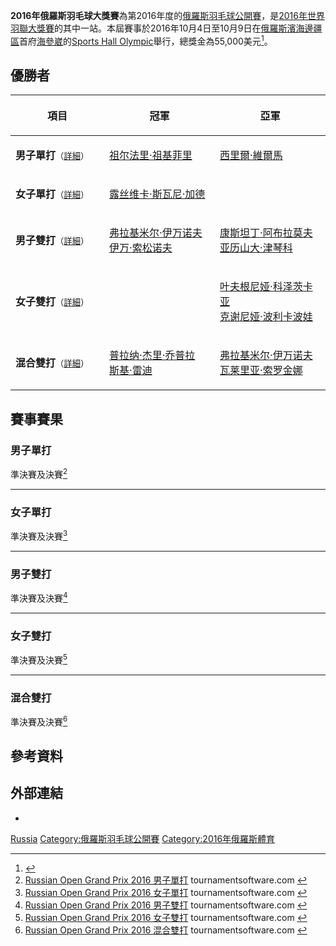 {{noteTA|G1=Badminton}}
{{infobox badminton event
|name           = 2016年俄羅斯羽毛球大獎賽
|image          = Russian Open Grand Prix 2016.jpg
|size           = 220px
|caption        =
|dates          = 2016年10月4日－10月9日
|number_edition = 
|level          = 3B
|prize_money    = 5.5萬美元
|location       = {{RUS}}[[海參崴|海參崴]]
|venue          = Sports Hall Olympic
|previous       = 2015年俄羅斯羽毛球大獎賽 
|next           = 2017年俄羅斯羽毛球大獎賽
}}
'''2016年俄羅斯羽毛球大獎賽'''為第2016年度的[[俄羅斯羽毛球公開賽|俄羅斯羽毛球公開賽]]，是[[2016年世界羽聯大獎賽|2016年世界羽聯大獎賽]]的其中一站。本屆賽事於2016年10月4日至10月9日在[[俄羅斯|俄羅斯]][[濱海邊疆區|濱海邊疆區]]首府[[海參崴|海參崴]]的[[Sports_Hall_Olympic|Sports Hall Olympic]]舉行，總獎金為55,000美元<ref>{{cite web|title=Invitation - RUSSIAN OPEN GRAND PRIX 2016|url=http://system.bwfbadminton.com/uploads/2016/07/01/Russian%20Open%202016%20ver%202%20-%20final%2029616.pdf|publisher=The National Badminton Federation of Russia|accessdate=2016-10-06|archive-date=2017-03-28|archive-url=https://web.archive.org/web/20170328060814/http://system.bwfbadminton.com/uploads/2016/07/01/Russian%20Open%202016%20ver%202%20-%20final%2029616.pdf|dead-url=no}}{{en}}</ref>。

== 優勝者 ==
{| class=wikitable style="font-size:small"
!width="200"|項目
!width="250"|冠軍
!width="250"|亞軍
|-
|'''男子單打'''<small>（[[#男子單打|詳細]]）</small>
|{{flagicon|MAS}} [[祖尔法里·祖基菲里|祖尔法里·祖基菲里]]
|{{flagicon|IND}} [[西里爾·維爾馬|西里爾·維爾馬]]
|-
|'''女子單打'''<small>（[[#女子單打|詳細]]）</small>
|{{flagicon|IND}} [[露丝维卡·斯瓦尼·加德|露丝维卡·斯瓦尼·加德]]
|{{nowrap|{{flagicon|RUS}} [[叶夫根尼娅·科泽茨卡亚|叶夫根尼娅·科泽茨卡亚]]}}
|-
|'''男子雙打'''<small>（[[#男子雙打|詳細]]）</small>
|{{flagicon|RUS}} [[弗拉基米尔·伊万诺夫|弗拉基米尔·伊万诺夫]]<br/>{{flagicon|RUS}} [[伊万·索松诺夫|伊万·索松诺夫]]
|{{flagicon|RUS}} [[康斯坦丁·阿布拉莫夫|康斯坦丁·阿布拉莫夫]]<br/>{{flagicon|RUS}} [[亚历山大·津琴科|亚历山大·津琴科]]
|-
|'''女子雙打'''<small>（[[#女子雙打|詳細]]）</small>
|{{nowrap|{{flagicon|RUS}} [[安娜斯塔西亚·切尔维亚科娃|安娜斯塔西亚·切尔维亚科娃]]<br/>{{flagicon|RUS}} [[奥尔佳·莫罗佐娃|奥尔佳·莫罗佐娃]]}}
|{{flagicon|RUS}} [[叶夫根尼娅·科泽茨卡亚|叶夫根尼娅·科泽茨卡亚]]<br/>{{flagicon|RUS}} [[克谢尼娅·波利卡波娃|克谢尼娅·波利卡波娃]]
|-
|'''混合雙打'''<small>（[[#混合雙打|詳細]]）</small>
|{{flagicon|IND}} [[普拉纳·杰里·乔普拉|普拉纳·杰里·乔普拉]]<br/>{{flagicon|IND}} [[斯基·雷迪|斯基·雷迪]]
|{{flagicon|RUS}} [[弗拉基米尔·伊万诺夫|弗拉基米尔·伊万诺夫]]<br/>{{flagicon|RUS}} [[瓦莱里亚·索罗金娜|瓦莱里亚·索罗金娜]]
|}

== 賽事賽果 ==
=== 男子單打 ===
;準決賽及決賽<ref name="MS">[https://bwf.tournamentsoftware.com/sport/draw.aspx?id=34901424-BC0E-43B1-BAAB-7D85B7F8A1CE&draw=1 Russian Open Grand Prix 2016 男子單打] {{Wayback|url=https://bwf.tournamentsoftware.com/sport/draw.aspx?id=34901424-BC0E-43B1-BAAB-7D85B7F8A1CE&draw=1 |date=20170328060226 }} tournamentsoftware.com {{en}}</ref>
{{4TeamBracket-Tennis3-v2
| team-width=200
| RD1-seed1=1
| RD1-team1='''{{flagicon|MAS}} [[祖尔法里·祖基菲里|祖尔法里·祖基菲里]]
| RD1-score1-1='''21
| RD1-score1-2='''21
| RD1-score1-3=
| RD1-seed2=4
| RD1-team2={{flagicon|RUS}} [[弗拉基米尔·马尔科夫|弗拉基米尔·马尔科夫]]
| RD1-score2-1=17
| RD1-score2-2=18
| RD1-score2-3=

| RD1-seed3=
| RD1-team3='''{{flagicon|IND}} [[西里爾·維爾馬|西里爾·維爾馬]]
| RD1-score3-1='''24
| RD1-score3-2='''21
| RD1-score3-3=
| RD1-seed4=
| RD1-team4={{flagicon|RUS}} [[阿纳托利·亚特瑟夫|阿纳托利·亚特瑟夫]]
| RD1-score4-1=22
| RD1-score4-2=16
| RD1-score4-3=

| RD2-seed1=1
| RD2-team1='''{{flagicon|MAS}} [[祖尔法里·祖基菲里|祖尔法里·祖基菲里]]
| RD2-score1-1=16
| RD2-score1-2='''21
| RD2-score1-3='''21
| RD2-seed2=
| RD2-team2={{flagicon|IND}} [[西里爾·維爾馬|西里爾·維爾馬]]
| RD2-score2-1='''21
| RD2-score2-2=19
| RD2-score2-3=10
}}
----

=== 女子單打 ===
;準決賽及決賽<ref name="WS">[https://bwf.tournamentsoftware.com/sport/draw.aspx?id=34901424-BC0E-43B1-BAAB-7D85B7F8A1CE&draw=2 Russian Open Grand Prix 2016 女子單打] {{Wayback|url=https://bwf.tournamentsoftware.com/sport/draw.aspx?id=34901424-BC0E-43B1-BAAB-7D85B7F8A1CE&draw=2 |date=20170328062054 }} tournamentsoftware.com {{en}}</ref>
{{4TeamBracket-Tennis3-v2
| team-width=200
| RD1-seed1=1
| RD1-team1={{flagicon|RUS}} [[娜塔莉亚·佩米诺娃|娜塔莉亚·佩米诺娃]]
| RD1-score1-1='''21
| RD1-score1-2=16
| RD1-score1-3=8
| RD1-seed2=
| RD1-team2='''{{nowrap|{{flagicon|RUS}} [[叶夫根尼娅·科泽茨卡亚|叶夫根尼娅·科泽茨卡亚]]}}
| RD1-score2-1=19
| RD1-score2-2='''21
| RD1-score2-3='''21

| RD1-seed3=4
| RD1-team3='''{{nowrap|{{flagicon|IND}} [[露丝维卡·斯瓦尼·加德|露丝维卡·斯瓦尼·加德]]}}
| RD1-score3-1='''22
| RD1-score3-2='''21
| RD1-score3-3=
| RD1-seed4=2
| RD1-team4={{flagicon|RUS}} [[克谢尼娅·波利卡波娃|克谢尼娅·波利卡波娃]]
| RD1-score4-1=20
| RD1-score4-2=13
| RD1-score4-3=

| RD2-seed1=
| RD2-team1={{nowrap|{{flagicon|RUS}} [[叶夫根尼娅·科泽茨卡亚|叶夫根尼娅·科泽茨卡亚]]}}
| RD2-score1-1=10
| RD2-score1-2=13
| RD2-score1-3=
| RD2-seed2=4
| RD2-team2='''{{nowrap|{{flagicon|IND}} [[露丝维卡·斯瓦尼·加德|露丝维卡·斯瓦尼·加德]]}}
| RD2-score2-1='''21
| RD2-score2-2='''21
| RD2-score2-3=
}}
----

=== 男子雙打 ===
;準決賽及決賽<ref name="MD">[https://bwf.tournamentsoftware.com/sport/draw.aspx?id=34901424-BC0E-43B1-BAAB-7D85B7F8A1CE&draw=3 Russian Open Grand Prix 2016 男子雙打] {{Wayback|url=https://bwf.tournamentsoftware.com/sport/draw.aspx?id=34901424-BC0E-43B1-BAAB-7D85B7F8A1CE&draw=3 |date=20170328084810 }} tournamentsoftware.com {{en}}</ref>
{{4TeamBracket-Tennis3-v2
| team-width=200
| RD1-seed1=1
| RD1-team1='''{{flagicon|RUS}} [[弗拉基米尔·伊万诺夫|弗拉基米尔·伊万诺夫]]<br/> {{flagicon|RUS}} [[伊万·索松诺夫|伊万·索松诺夫]]
| RD1-score1-1='''21
| RD1-score1-2='''21
| RD1-score1-3=
| RD1-seed2=
| RD1-team2={{flagicon|RUS}} [[叶夫根尼·德雷明|叶夫根尼·德雷明]]<br/> {{flagicon|RUS}} [[丹尼斯·格拉切夫|丹尼斯·格拉切夫]]
| RD1-score2-1=19
| RD1-score2-2=12
| RD1-score2-3=

| RD1-seed3=
| RD1-team3={{flagicon|RUS}} [[罗季翁·阿利莫夫|罗季翁·阿利莫夫]]<br/> {{flagicon|RUS}} [[帕维尔·科察连科|帕维尔·科察连科]]
| RD1-score3-1=8
| RD1-score3-2=13
| RD1-score3-3=
| RD1-seed4=2
| RD1-team4='''{{flagicon|RUS}} [[康斯坦丁·阿布拉莫夫|康斯坦丁·阿布拉莫夫]]<br/> {{flagicon|RUS}} [[亚历山大·津琴科|亚历山大·津琴科]]
| RD1-score4-1='''21
| RD1-score4-2='''21
| RD1-score4-3=

| RD2-seed1=1
| RD2-team1='''{{flagicon|RUS}} [[弗拉基米尔·伊万诺夫|弗拉基米尔·伊万诺夫]]<br/> {{flagicon|RUS}} [[伊万·索松诺夫|伊万·索松诺夫]]
| RD2-score1-1='''21
| RD2-score1-2='''21
| RD2-score1-3=
| RD2-seed2=2
| RD2-team2={{flagicon|RUS}} [[康斯坦丁·阿布拉莫夫|康斯坦丁·阿布拉莫夫]]<br/> {{flagicon|RUS}} [[亚历山大·津琴科|亚历山大·津琴科]]
| RD2-score2-1=15
| RD2-score2-2=14
| RD2-score2-3=
}}
----

=== 女子雙打 ===
;準決賽及決賽<ref name="WD">[https://bwf.tournamentsoftware.com/sport/draw.aspx?id=34901424-BC0E-43B1-BAAB-7D85B7F8A1CE&draw=4 Russian Open Grand Prix 2016 女子雙打] {{Wayback|url=https://bwf.tournamentsoftware.com/sport/draw.aspx?id=34901424-BC0E-43B1-BAAB-7D85B7F8A1CE&draw=4 |date=20170328060414 }} tournamentsoftware.com {{en}}</ref>
{{4TeamBracket-Tennis3-v2
| team-width=200
| RD1-seed1=1
| RD1-team1='''{{nowrap|{{flagicon|RUS}} [[安娜斯塔西亚·切尔维亚科娃|安娜斯塔西亚·切尔维亚科娃]]<br/> {{flagicon|RUS}} [[奥尔佳·莫罗佐娃|奥尔佳·莫罗佐娃]]}}
| RD1-score1-1='''21
| RD1-score1-2='''21
| RD1-score1-3=
| RD1-seed2=
| RD1-team2={{flagicon|RUS}} [[塔吉娜·比比克|塔吉娜·比比克]]<br/> {{flagicon|RUS}} [[埃琳娜·科门德鲁夫斯卡亚|埃琳娜·科门德鲁夫斯卡亚]]
| RD1-score2-1=19
| RD1-score2-2=19
| RD1-score2-3=

| RD1-seed3=
| RD1-team3='''{{flagicon|RUS}} [[叶夫根尼娅·科泽茨卡亚|叶夫根尼娅·科泽茨卡亚]]<br/> {{flagicon|RUS}} [[克谢尼娅·波利卡波娃|克谢尼娅·波利卡波娃]]
| RD1-score3-1='''21
| RD1-score3-2='''21
| RD1-score3-3=
| RD1-seed4=
| RD1-team4={{flagicon|RUS}} [[娜塔莉亚·佩米诺娃|娜塔莉亚·佩米诺娃]]<br/> {{flagicon|RUS}} [[阿纳斯塔西娅·塞梅诺娃|阿纳斯塔西娅·塞梅诺娃]]
| RD1-score4-1=19
| RD1-score4-2=19
| RD1-score4-3=

| RD2-seed1=1
| RD2-team1='''{{nowrap|{{flagicon|RUS}} [[安娜斯塔西亚·切尔维亚科娃|安娜斯塔西亚·切尔维亚科娃]]<br/> {{flagicon|RUS}} [[奥尔佳·莫罗佐娃|奥尔佳·莫罗佐娃]]}}
| RD2-score1-1='''21
| RD2-score1-2='''22
| RD2-score1-3=
| RD2-seed2=
| RD2-team2={{flagicon|RUS}} [[叶夫根尼娅·科泽茨卡亚|叶夫根尼娅·科泽茨卡亚]]<br/> {{flagicon|RUS}} [[克谢尼娅·波利卡波娃|克谢尼娅·波利卡波娃]]
| RD2-score2-1=14
| RD2-score2-2=20
| RD2-score2-3=
}}
----

=== 混合雙打 ===
;準決賽及決賽<ref name="XD">[https://bwf.tournamentsoftware.com/sport/draw.aspx?id=34901424-BC0E-43B1-BAAB-7D85B7F8A1CE&draw=5 Russian Open Grand Prix 2016 混合雙打] {{Wayback|url=https://bwf.tournamentsoftware.com/sport/draw.aspx?id=34901424-BC0E-43B1-BAAB-7D85B7F8A1CE&draw=5 |date=20170328062448 }} tournamentsoftware.com {{en}}</ref>
{{4TeamBracket-Tennis3-v2
| team-width=200
| RD1-seed1=1
| RD1-team1={{flagicon|RUS}} [[叶夫根尼·德雷明|叶夫根尼·德雷明]]<br/> {{flagicon|RUS}} [[叶夫根尼亚·迪莫娃|叶夫根尼亚·迪莫娃]]
| RD1-score1-1=13
| RD1-score1-2=19
| RD1-score1-3=
| RD1-seed2=
| RD1-team2='''{{flagicon|RUS}} [[弗拉基米尔·伊万诺夫|弗拉基米尔·伊万诺夫]]<br/> {{flagicon|RUS}} [[瓦莱里亚·索罗金娜|瓦莱里亚·索罗金娜]]
| RD1-score2-1='''21
| RD1-score2-2='''21
| RD1-score2-3=

| RD1-seed3=
| RD1-team3={{nowrap|{{flagicon|RUS}} [[阿纳托利·亚特瑟夫|阿纳托利·亚特瑟夫]]<br/> {{flagicon|RUS}} [[叶夫根尼娅·科泽茨卡亚|叶夫根尼娅·科泽茨卡亚]]}}
| RD1-score3-1=11
| RD1-score3-2=17
| RD1-score3-3=
| RD1-seed4=2
| RD1-team4='''{{flagicon|IND}} [[普拉纳·杰里·乔普拉|普拉纳·杰里·乔普拉]]<br/> {{flagicon|IND}} [[斯基·雷迪|斯基·雷迪]]
| RD1-score4-1='''21
| RD1-score4-2='''21
| RD1-score4-3=

| RD2-seed1=
| RD2-team1={{nowrap|{{flagicon|RUS}} [[弗拉基米尔·伊万诺夫|弗拉基米尔·伊万诺夫]]<br/> {{flagicon|RUS}} [[瓦莱里亚·索罗金娜|瓦莱里亚·索罗金娜]]}}
| RD2-score1-1=17
| RD2-score1-2=19
| RD2-score1-3=
| RD2-seed2=2
| RD2-team2='''{{flagicon|IND}} [[普拉纳·杰里·乔普拉|普拉纳·杰里·乔普拉]]<br/> {{flagicon|IND}} [[斯基·雷迪|斯基·雷迪]]
| RD2-score2-1='''21
| RD2-score2-2='''21
| RD2-score2-3=
}}

== 參考資料 ==
{{Reflist}}

== 外部連結 ==
*{{official|http://www.badm.ru}}{{ru}}

{{2016年世界羽聯大獎賽}}

[[Category:2016年世界羽聯大獎賽|Russia]]
[[Category:俄羅斯羽毛球公開賽|Category:俄羅斯羽毛球公開賽]]
[[Category:2016年俄羅斯體育|Category:2016年俄羅斯體育]]